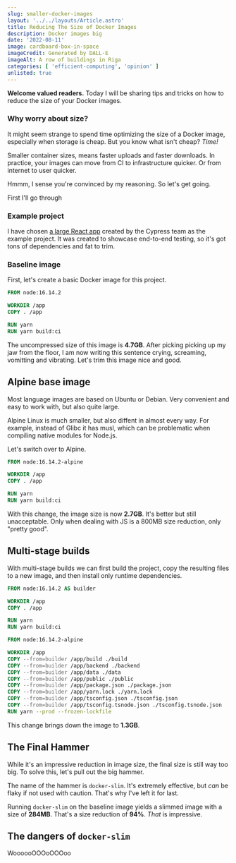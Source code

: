 ```yaml
---
slug: smaller-docker-images
layout: '../../layouts/Article.astro' 
title: Reducing The Size of Docker Images
description: Docker images big
date: '2022-08-11'
image: cardboard-box-in-space
imageCredit: Generated by DALL·E
imageAlt: A row of buildings in Riga
categories: [ 'efficient-computing', 'opinion' ]
unlisted: true
---
```


**Welcome valued readers.** Today I will be sharing tips and tricks on how to reduce the size of your Docker images.

### Why worry about size?
It might seem strange to spend time optimizing the size of a Docker image, especially when storage is cheap. But you know what isn't cheap? _Time!_

Smaller container sizes, means faster uploads and faster downloads. In practice, your images can move from CI to infrastructure quicker. Or from internet to user quicker.

Hmmm, I sense you're convinced by my reasoning. So let's get going.

First I'll go through 

### Example project
I have chosen [a large React app](https://github.com/cypress-io/cypress-realworld-app) created by the Cypress team as the example project. It was created to showcase end-to-end testing, so it's got tons of dependencies and fat to trim.

### Baseline image
First, let's create a basic Docker image for this project.

```dockerfile
FROM node:16.14.2

WORKDIR /app
COPY . /app

RUN yarn
RUN yarn build:ci
```

The uncompressed size of this image is **4.7GB**. After picking picking up my jaw from the floor, I am now writing this sentence crying, screaming, vomitting and vibrating. Let's trim this image nice and good.

## Alpine base image
Most language images are based on Ubuntu or Debian. Very convenient and easy to work with, but also quite large.

Alpine Linux is much smaller, but also diffent in almost every way. For example, instead of Glibc it has musl, which can be problematic when compiling native modules for Node.js.

Let's switch over to Alpine.
```dockerfile
FROM node:16.14.2-alpine

WORKDIR /app
COPY . /app

RUN yarn
RUN yarn build:ci
```

With this change, the image size is now **2.7GB**. It's better but still unacceptable. Only when dealing with JS is a 800MB size reduction, only "pretty good".

## Multi-stage builds
With multi-stage builds we can first build the project, copy the resulting files to a new image, and then install only runtime dependencies. 

```dockerfile
FROM node:16.14.2 AS builder

WORKDIR /app
COPY . /app

RUN yarn
RUN yarn build:ci

FROM node:16.14.2-alpine

WORKDIR /app
COPY --from=builder /app/build ./build
COPY --from=builder /app/backend ./backend
COPY --from=builder /app/data ./data
COPY --from=builder /app/public ./public
COPY --from=builder /app/package.json ./package.json
COPY --from=builder /app/yarn.lock ./yarn.lock
COPY --from=builder /app/tsconfig.json ./tsconfig.json
COPY --from=builder /app/tsconfig.tsnode.json ./tsconfig.tsnode.json
RUN yarn --prod --frozen-lockfile
```

This change brings down the image to **1.3GB**.

## The Final Hammer
While it's an impressive reduction in image size, the final size is still way too big. To solve this, let's pull out the big hammer.

The name of the hammer is `docker-slim`. It's extremely effective, but _can_ be flaky if not used with caution. That's why I've left it for last.

Running `docker-slim` on the baseline image yields a slimmed image with a size of **284MB**. That's a size reduction of **94%**. _That_ is impressive. 

## The dangers of `docker-slim`


WoooooOOOoOOOoo